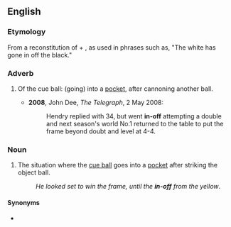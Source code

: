 ==English==

===Etymology===
From a reconstitution of {{m|en|go in|(go) in}} + {{m|en|off|pos=preposition}}, as used in phrases such as, "The white has gone in off the black."

===Adverb===
{{en-adv|-}}

# {{lb|en|snooker|pool}} Of the cue ball: (going) into a [[pocket]], after cannoning another ball.
#* '''2008''', John Dee, ''The Telegraph'', 2 May 2008:
#*: Hendry replied with 34, but went '''in-off''' attempting a double and next season's world No.1 returned to the table to put the frame beyond doubt and level at 4-4.

===Noun===
{{en-noun}}

# {{lb|en|snooker|pool}} The situation where the [[cue ball]] goes into a [[pocket]] after striking the object ball.
#: ''He looked set to win the frame, until the '''in-off''' from the yellow''.

====Synonyms====
* {{sense|in English billiards}} {{l|en|losing hazard}}